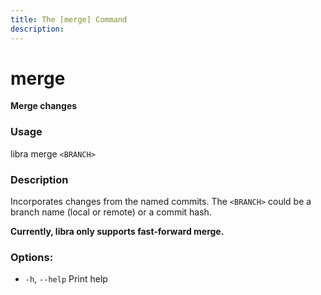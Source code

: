 ```yaml
---
title: The [merge] Command
description:
---
```


# merge

**Merge changes**

### Usage

libra merge `<BRANCH>`

### Description

Incorporates changes from the named commits. The `<BRANCH>` could be a branch name (local or remote) or a commit hash.

**Currently, libra only supports fast-forward merge.**

### Options:

-   `-h`, `--help` Print help
